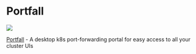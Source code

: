 # Portfall

<p style={{ "text-align": "center" }}>
  <img src={require("@site/static/img/showcase/portfall.gif").default} />
  <br />
</p>

[Portfall](https://github.com/rekon-oss/portfall) - A desktop k8s port-forwarding portal for easy access to all your cluster UIs
